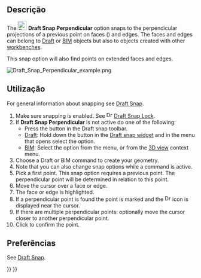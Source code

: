 <languages/>

<div class="mw-translate-fuzzy">
{{Docnav
|[[Draft_Snap_Intersection/pt-br|Intersecção]]
|[[Draft_Snap_Extension/pt-br|Extensão]]
|[[Draft_Workbench/pt-br|Draft]]
|IconL=Draft_Snap_Intersection.svg
|IconR=Draft_Snap_Extension.svg
|IconC=Workbench_Draft.svg
}}
</div>

{{GuiCommand
|Name=Draft Snap Perpendicular
|MenuLocation=Snapping → Snap perpendicular
|Workbenches=[[Draft_Workbench|Draft]], [[BIM_Workbench|BIM]]
|SeeAlso=[[Draft_Snap|Draft Snap]], [[Draft_Snap_Lock|Draft Snap Lock]]
}}

<span id="Description"></span>
== Descrição == 

The [[Image:Draft_Snap_Perpendicular.svg|24px]] '''Draft Snap Perpendicular''' option snaps to the perpendicular projections of a previous point on faces ({{Version|0.21}}) and edges. The faces and edges can belong to [[Draft_Workbench|Draft]] or [[BIM_Workbench|BIM]] objects but also to objects created with other [[Workbenches|workbenches]].

This snap option will also find points on extended faces and edges.

[[Image:Draft_Snap_Perpendicular_example.png]]
{{Caption|Snapping the second point of a line to the perpendicular point on an extended edge}}

<span id="Usage"></span>
== Utilização ==

For general information about snapping see [[Draft_Snap|Draft Snap]].

# Make sure snapping is enabled. See [[Image:Draft_Snap_Lock.svg|16px]] [[Draft_Snap_Lock|Draft Snap Lock]].
# If '''Draft Snap Perpendicular''' is not active do one of the following:
#* Press the {{Button|[[Image:Draft_Snap_Perpendicular.svg|16px]] [[Draft_Snap_Perpendicular|Snap perpendicular]]}} button in the Draft snap toolbar.
#* [[Draft_Workbench|Draft]]: Hold down the {{Button|[[Image:Draft_Snap_Lock.svg|x16px]][[Image:Toolbar_flyout_arrow.svg|x16px]]}} button in the [[Draft_snap_widget|Draft snap widget]] and in the menu that opens select the {{MenuCommand|[[Image:Draft_Snap_Perpendicular.svg|16px]] Snap perpendicular}} option.
#* [[BIM_Workbench|BIM]]: Select the {{MenuCommand|Snapping → [[Image:Draft_Snap_Perpendicular.svg|16px]] Snap perpendicular}} option from the menu, or from the [[3D_view|3D view]] context menu.
# Choose a Draft or BIM command to create your geometry.
# Note that you can also change snap options while a command is active.
# Pick a first point. This snap option requires a previous point. The perpendicular point will be determined in relation to this point.
# Move the cursor over a face or edge.
# The face or edge is highlighted.
# If a perpendicular point is found the point is marked and the [[Image:Draft_Snap_Perpendicular.svg|16px]] icon is displayed near the cursor.
# If there are multiple perpendicular points: optionally move the cursor closer to another perpendicular point. {{Version|0.21}}
# Click to confirm the point.

<span id="Preferences"></span>
== Preferências ==

See [[Draft_Snap#Preferences|Draft Snap]].


<div class="mw-translate-fuzzy">
{{Docnav
|[[Draft_Snap_Intersection/pt-br|Intersecção]]
|[[Draft_Snap_Extension/pt-br|Extensão]]
|[[Draft_Workbench/pt-br|Draft]]
|IconL=Draft_Snap_Intersection.svg
|IconR=Draft_Snap_Extension.svg
|IconC=Workbench_Draft.svg
}}
</div>

{{Draft Tools navi{{#translation:}}}}
{{Userdocnavi{{#translation:}}}}